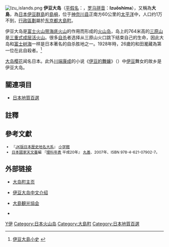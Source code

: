 {{Otheruses|大島|subject=日本伊豆群島一個島嶼|other=同名的地方}}
[[File:Izu_islands.png|thumb]]
'''伊豆大岛'''（[[平假名|平假名]]：'''{{lang|ja|いずおおしま}}'''，[[日語羅馬字|罗马拼音]]：'''Izuōshima'''），又稱為'''大島'''，為[[日本|日本]][[伊豆群島|伊豆群島]]的[[島嶼|島嶼]]，位于[[神奈川县|神奈川县]]正南方60公里的[[太平洋|太平洋]]中，人口约1万不到，[[行政區劃|行政區劃]]屬於[[东京都|东京都]][[大島町|大島町]]。

伊豆大岛是[[富士火山带|富士火山带]][[海底火山|海底火山]]的作用而形成的[[火山岛|火山岛]]，岛上的764米高的[[三原山|三原山]]是[[三重式成层活火山|三重式成层活火山]]。很多[[自杀|自杀]]者选择从三原山火口跳下结束自己的生命，因此大岛和[[富士树海|富士树海]]一样是日本著名的自杀胜地之一。1928年時，26歲的和田瀧藏為第一位在此自殺者。<ref>[http://www.town.oshima.tokyo.jp/history/index.html 伊豆大島小史] {{webarchive|url=https://web.archive.org/web/20120525225051/http://www.town.oshima.tokyo.jp/history/index.html |date=2012-05-25 }}</ref>

[[大岛樱花|大岛樱花]]闻名日本。此外[[川端康成|川端康成]]的小说《[[伊豆的舞孃|伊豆的舞孃]]》（{{lang|ja|伊豆の踊り子}}）中[[伊豆|伊豆]]舞女的故乡是伊豆大岛。

== 關連項目 ==
* [[日本地質百選|日本地質百選]]

== 註釋 ==
<div style="font-size: 85%">
<references />
</div>

== 參考文獻 ==
<div style="font-size: 85%">
* 『[https://web.archive.org/web/20081020192902/http://rekishi.japanknowledge.com/ JK版日本歴史地名大系]』 [[小学館|小学館]]
* [[日本國家天文臺|日本國家天文臺]]編 『[[理科年表|理科年表]] 平成20年』 [[丸善|丸善]]、2007年、ISBN 978-4-621-07902-7。
</div>

== 外部链接 ==
* {{Ja icon}}[https://web.archive.org/web/20060501214149/http://www.town.oshima.tokyo.jp/introduction.html 大岛町主页]
* {{Zh icon}}[https://web.archive.org/web/20060501204454/http://www.town.oshima.tokyo.jp/chinese/index.html 伊豆大岛中文介绍]
* {{ja}}[http://www.izu-oshima.or.jp/ 大島観光協会] {{Wayback|url=http://www.izu-oshima.or.jp/ |date=20210214183657 }}
* {{osmrelation-inline|5304184}}
{{伊豆小笠原群島}}
{{日本活火山}}
{{Authority control}}
[[Category:伊豆群島|Y伊]]
[[Category:日本火山岛|Category:日本火山岛]]
[[Category:大島町|Category:大島町]]
[[Category:日本地質百選|Category:日本地質百選]]